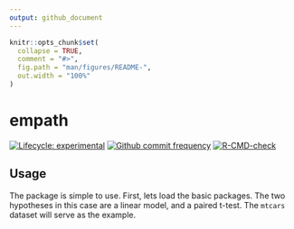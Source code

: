 ```yaml
---
output: github_document
---
```


<!-- README.md is generated from README.Rmd. Please edit that file -->

```r
knitr::opts_chunk$set(
  collapse = TRUE,
  comment = "#>",
  fig.path = "man/figures/README-",
  out.width = "100%"
)
```

# empath

<!-- badges: start -->

[![Lifecycle: experimental](https://img.shields.io/badge/lifecycle-experimental-orange.svg)](https://www.tidyverse.org/lifecycle/#experimental) [![Github commit frequency](https://img.shields.io/github/commit-activity/w/asshah4/empath)](https://github.com/asshah4/empath/graphs/commit-activity) [![R-CMD-check](https://github.com/asshah4/empath/workflows/R-CMD-check/badge.svg)](https://github.com/asshah4/empath/actions)

<!-- badges: end -->

## Usage

The package is simple to use. First, lets load the basic packages. The two hypotheses in this case are a linear model, and a paired t-test. The `mtcars` dataset will serve as the example.


